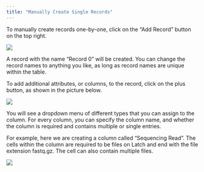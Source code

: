 ```yaml
---
title: "Manually Create Single Records"
---
```


To manually create records one-by-one, click on the “Add Record” button on the top right.

![](images/single-records-1.png)

A record with the name “Record 0” will be created. You can change the record names to anything you like, as long as record names are unique within the table.

To add additional attributes, or columns, to the record, click on the plus button, as shown in the picture below.

![](images/single-records-2.png)

You will see a dropdown menu of different types that you can assign to the column. For every column, you can specify the column name, and whether the column is required and contains multiple or single entries.

For example, here we are creating a column called “Sequencing Read”. The cells within the column are required to be files on Latch and end with the file extension fastq.gz. The cell can also contain multiple files.

![](images/single-records-3.png)
